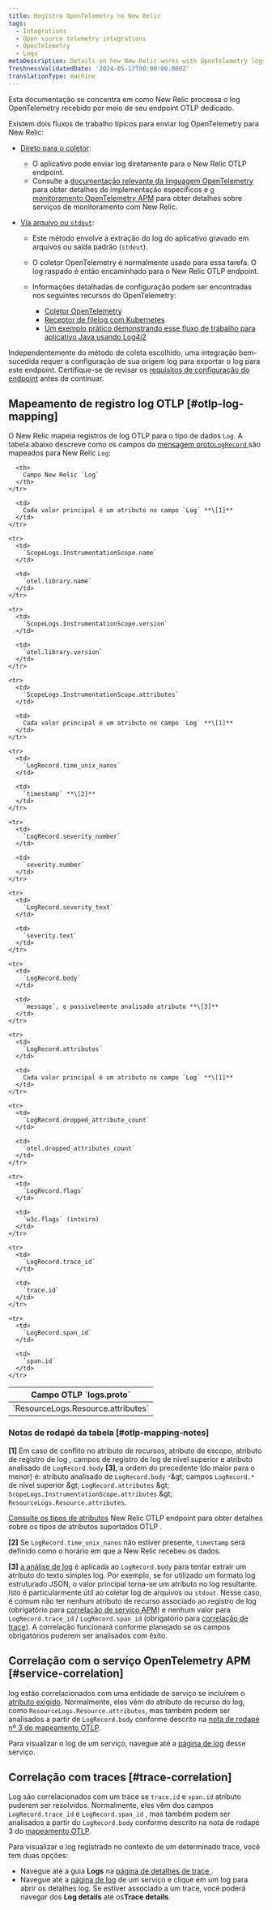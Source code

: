```yaml
---
title: Registro OpenTelemetry no New Relic
tags:
  - Integrations
  - Open source telemetry integrations
  - OpenTelemetry
  - Logs
metaDescription: Details on how New Relic works with OpenTelemetry logs
freshnessValidatedDate: '2024-05-17T00:00:00.000Z'
translationType: machine
---
```


Esta documentação se concentra em como New Relic processa o log OpenTelemetry recebido por meio de seu endpoint OTLP dedicado.

Existem dois fluxos de trabalho típicos para enviar log OpenTelemetry para New Relic:

* [Direto para o coletor](https://opentelemetry.io/docs/specs/otel/logs/#direct-to-collector):

  * O aplicativo pode enviar log diretamente para o New Relic OTLP endpoint.
  * Consulte a [documentação relevante da linguagem OpenTelemetry](https://opentelemetry.io/docs/languages/) para obter detalhes de implementação específicos e [o monitoramento OpenTelemetry APM](/docs/opentelemetry/get-started/apm-monitoring/opentelemetry-apm-intro/) para obter detalhes sobre serviços de monitoramento com New Relic.

* [Via arquivo ou `stdout`](https://opentelemetry.io/docs/specs/otel/logs/#via-file-or-stdout-logs):

  * Este método envolve a extração do log do aplicativo gravado em arquivos ou saída padrão (`stdout`).

  * O coletor OpenTelemetry é normalmente usado para essa tarefa. O log raspado é então encaminhado para o New Relic OTLP endpoint.

  * Informações detalhadas de configuração podem ser encontradas nos seguintes recursos do OpenTelemetry:

    * [Coletor OpenTelemetry](https://opentelemetry.io/docs/collector/)
    * [Receptor de filelog com Kubernetes](https://opentelemetry.io/docs/kubernetes/collector/components/#filelog-receiver)
    * [Um exemplo prático demonstrando esse fluxo de trabalho para aplicativo Java usando Log4j2](https://github.com/newrelic/newrelic-opentelemetry-examples/tree/main/other-examples/java/logs-in-context-log4j2)

Independentemente do método de coleta escolhido, uma integração bem-sucedida requer a configuração de sua origem log para exportar o log para este endpoint. Certifique-se de revisar os [requisitos de configuração do endpoint](/docs/opentelemetry/best-practices/opentelemetry-otlp/#configure-endpoint-port-protocol) antes de continuar.

## Mapeamento de registro log OTLP [#otlp-log-mapping]

O New Relic mapeia registros de log OTLP para o tipo de dados `Log`. A tabela abaixo descreve como os campos da [mensagem proto`LogRecord` ](https://github.com/open-telemetry/opentelemetry-proto/blob/main/opentelemetry/proto/logs/v1/logs.proto)são mapeados para New Relic `Log`:

<table>
  <thead>
    <tr>
      <th>
        Campo OTLP `logs.proto`
      </th>

      <th>
        Campo New Relic `Log`
      </th>
    </tr>
  </thead>

  <tbody>
    <tr>
      <td>
        `ResourceLogs.Resource.attributes`
      </td>

      <td>
        Cada valor principal é um atributo no campo `Log` **\[1]**
      </td>
    </tr>

    <tr>
      <td>
        `ScopeLogs.InstrumentationScope.name`
      </td>

      <td>
        `otel.library.name`
      </td>
    </tr>

    <tr>
      <td>
        `ScopeLogs.InstrumentationScope.version`
      </td>

      <td>
        `otel.library.version`
      </td>
    </tr>

    <tr>
      <td>
        `ScopeLogs.InstrumentationScope.attributes`
      </td>

      <td>
        Cada valor principal é um atributo no campo `Log` **\[1]**
      </td>
    </tr>

    <tr>
      <td>
        `LogRecord.time_unix_nanos`
      </td>

      <td>
        `timestamp` **\[2]**
      </td>
    </tr>

    <tr>
      <td>
        `LogRecord.severity_number`
      </td>

      <td>
        `severity.number`
      </td>
    </tr>

    <tr>
      <td>
        `LogRecord.severity_text`
      </td>

      <td>
        `severity.text`
      </td>
    </tr>

    <tr>
      <td>
        `LogRecord.body`
      </td>

      <td>
        `message`, e possivelmente analisado atributo **\[3]**
      </td>
    </tr>

    <tr>
      <td>
        `LogRecord.attributes`
      </td>

      <td>
        Cada valor principal é um atributo no campo `Log` **\[1]**
      </td>
    </tr>

    <tr>
      <td>
        `LogRecord.dropped_attribute_count`
      </td>

      <td>
        `otel.dropped_attributes_count`
      </td>
    </tr>

    <tr>
      <td>
        `LogRecord.flags`
      </td>

      <td>
        `w3c.flags` (inteiro)
      </td>
    </tr>

    <tr>
      <td>
        `LogRecord.trace_id`
      </td>

      <td>
        `trace.id`
      </td>
    </tr>

    <tr>
      <td>
        `LogRecord.span_id`
      </td>

      <td>
        `span.id`
      </td>
    </tr>
  </tbody>
</table>

### Notas de rodapé da tabela [#otlp-mapping-notes]

**\[1]** Em caso de conflito no atributo de recursos, atributo de escopo, atributo de registro de log , campos de registro de log de nível superior e atributo analisado de `LogRecord.body` **\[3]**, a ordem do precedente (do maior para o menor) é: atributo analisado de `LogRecord.body` -&amp;gt; campos `LogRecord.*` de nível superior &amp;gt; `LogRecord.attributes` &amp;gt; `ScopeLogs.InstrumentationScope.attributes` &amp;gt; `ResourceLogs.Resource.attributes`.

[Consulte os tipos de atributos](/docs/opentelemetry/best-practices/opentelemetry-otlp/#otlp-attribute-types) New Relic OTLP endpoint para obter detalhes sobre os tipos de atributos suportados OTLP .

**\[2]** Se `LogRecord.time_unix_nanos` não estiver presente, `timestamp` será definido como o horário em que a New Relic recebeu os dados.

**\[3]** [a análise de log](/docs/logs/ui-data/parsing/) é aplicada ao `LogRecord.body` para tentar extrair um atributo do texto simples log. Por exemplo, se for utilizado um formato log estruturado JSON, o valor principal torna-se um atributo no log resultante. Isto é particularmente útil ao coletar log de arquivos ou `stdout`. Nesse caso, é comum não ter nenhum atributo de recurso associado ao registro de log (obrigatório para [correlação de serviço APM](#service-correlation)) e nenhum valor para `LogRecord.trace_id` / `LogRecord.span_id` (obrigatório para [correlação de trace](#trace-correlation)). A correlação funcionará conforme planejado se os campos obrigatórios puderem ser analisados com êxito.

## Correlação com o serviço OpenTelemetry APM [#service-correlation]

log estão correlacionados com uma entidade de serviço se incluírem o [atributo exigido](/docs/opentelemetry/best-practices/opentelemetry-best-practices-resources/#required-attributes). Normalmente, eles vêm do atributo de recurso do log, como `ResourceLogs.Resource.attributes`, mas também podem ser analisados a partir de `LogRecord.body` conforme descrito na [nota de rodapé nº 3 do mapeamento OTLP](#otlp-mapping-notes).

Para visualizar o log de um serviço, navegue até a [página de log](/docs/logs/ui-data/use-logs-ui/) desse serviço.

## Correlação com traces [#trace-correlation]

Log são correlacionados com um trace se `trace.id` e `span.id` atributo puderem ser resolvidos. Normalmente, eles vêm dos campos `LogRecord.trace_id` e `LogRecord.span_id` , mas também podem ser analisados a partir do `LogRecord.body` conforme descrito na nota de rodapé 3 do [mapeamento OTLP](#otlp-mapping-notes).

Para visualizar o log registrado no contexto de um determinado trace, você tem duas opções:

* Navegue até a guia **Logs** na [página de detalhes de trace ](/docs/distributed-tracing/ui-data/trace-details/#view-your-logs).
* Navegue até a [página de log](/docs/logs/ui-data/use-logs-ui/) de um serviço e clique em um log para abrir os detalhes log. Se estiver associado a um trace, você poderá navegar dos **Log details** até os**Trace details**.